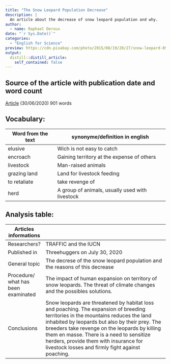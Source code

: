```yaml
---
title: "The Snow Leopard Population Decrease"
description: |
  An article about the decrease of snow leopard population and why.
author: 
  - name: Raphael Deroux
date: "`r Sys.Date()`"
categories:
  - "English for Science"
preview: https://cdn.pixabay.com/photo/2015/08/19/20/27/snow-leopard-896603_960_720.jpg
output:
  distill::distill_article:
    self_contained: false
---
```


## Source of the article with publication date and word count

[Article](https://www.treehugger.com/are-snow-leopards-endangered-5072563) (30/06/2020)
901 words

## Vocabulary:

| Word from the text | synonyme/definition in english             |
|--------------------|--------------------------------------------|
| elusive            | Wich is not easy to catch                  |
| encroach           | Gaining territory at the expense of others |
| livestock          | Man-raised animals                         |
| grazing land       | Land for livestock feeding                 |
| to retaliate       | take revenge of                            |
| herd               | A group of animals, usually used with livestock |

## Analysis table:

| Articles informations               |                                                                                                                                                                                                                                                                                                                      |
|-------------------------------------|----------------------------------------------------------------------------------------------------------------------------------------------------------------------------------------------------------------------------------------------------------------------------------------------------------------------|
| Researchers?                        | TRAFFIC and the IUCN                                                                                                                                                                                                             |
| Published in                        | Threehuggers on July 30, 2020                                                                                                                                                                                                                                                                                         |
| General topic                       | The decrese of the snow leopard population and the reasons of this decrease                                                                                                                                                                                                                                                      |
| Procedure/ what has been examinated | The impact of human expansion on territory of snow leopards. The threat of climate changes and the possibles solutions.                                                                                                                                                                             |
| Conclusions                         | Snow leopards are threatened by habitat loss and poaching. The expansion of breeding territories in the mountains reduces the land inhabited by leopards but also by their prey. The breeders take revenge on the leopards by killing them en masse. There is a need to sensitize herders, provide them with insurance for livestock losses and firmly fight against poaching. |

